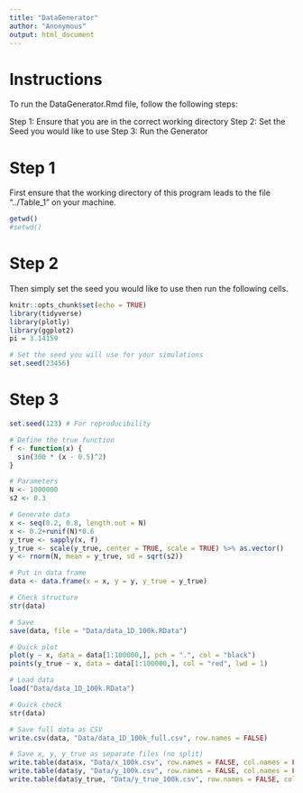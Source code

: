 ```yaml
---
title: "DataGenerator"
author: "Anonymous"
output: html_document
---
```






# Instructions
To run the DataGenerator.Rmd file, follow the following steps:

Step 1: Ensure that you are in the correct working directory
Step 2: Set the Seed you would like to use
Step 3: Run the Generator



# Step 1
First ensure that the working directory of this program leads to the file "../Table_1" on your machine.
```r
getwd()
#setwd()
```


# Step 2
Then simply set the seed you would like to use then run the following cells. 


```r
knitr::opts_chunk$set(echo = TRUE)
library(tidyverse)
library(plotly)
library(ggplot2)
pi = 3.14159

# Set the seed you will use for your simulations
set.seed(23456)
```





# Step 3

```r
set.seed(123) # For reproducibility

# Define the true function
f <- function(x) {
  sin(300 * (x - 0.5)^2)
}

# Parameters
N <- 1000000
s2 <- 0.3

# Generate data
x <- seq(0.2, 0.8, length.out = N)
x <- 0.2+runif(N)*0.6
y_true <- sapply(x, f)
y_true <- scale(y_true, center = TRUE, scale = TRUE) %>% as.vector()
y <- rnorm(N, mean = y_true, sd = sqrt(s2))

# Put in data frame
data <- data.frame(x = x, y = y, y_true = y_true)

# Check structure
str(data)

# Save
save(data, file = "Data/data_1D_100k.RData")

# Quick plot
plot(y ~ x, data = data[1:100000,], pch = ".", col = "black")
points(y_true ~ x, data = data[1:100000,], col = "red", lwd = 1)


```


```r

# Load data
load("Data/data_1D_100k.RData")

# Quick check
str(data)

# Save full data as CSV
write.csv(data, "Data/data_1D_100k_full.csv", row.names = FALSE)

# Save x, y, y_true as separate files (no split)
write.table(data$x, "Data/x_100k.csv", row.names = FALSE, col.names = FALSE)
write.table(data$y, "Data/y_100k.csv", row.names = FALSE, col.names = FALSE)
write.table(data$y_true, "Data/y_true_100k.csv", row.names = FALSE, col.names = FALSE)



```





